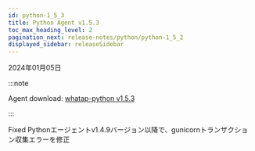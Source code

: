 ```yaml
---
id: python-1_5_3
title: Python Agent v1.5.3
toc_max_heading_level: 2
pagination_next: release-notes/python/python-1_5_2
displayed_sidebar: releaseSidebar
---
```


2024年01月05日

:::note

Agent download: [whatap-python v1.5.3](https://pypi.org/project/whatap-python/1.5.3/)

:::

<Status>Fixed</Status> Pythonエージェントv1.4.9バージョン以降で、gunicornトランザクション収集エラーを修正
